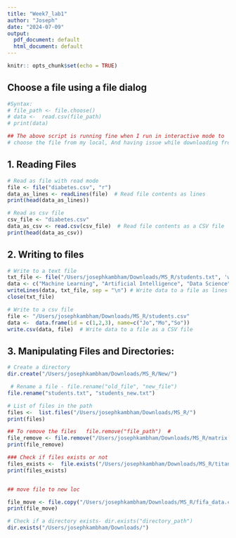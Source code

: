 ```yaml
---
title: "Week7_lab1"
author: "Joseph"
date: "2024-07-09"
output:
  pdf_document: default
  html_document: default
---
```


``` r
knitr:: opts_chunk$set(echo = TRUE)

```

## Choose a file using a file dialog 
```r
#Syntax:
# file_path <- file.choose() 
# data <-  read.csv(file_path) 
# print(data)

## The above script is running fine when I run in interactive mode to 
# choose the file from my local, And having issue while downloading from RMD so commenting out this in the file

```

## 1. Reading Files

```r
# Read as file with read mode
file <- file("diabetes.csv", "r")  
data_as_lines <- readLines(file)  # Read file contents as lines
print(head(data_as_lines))

# Read as csv file
csv_file <- "diabetes.csv"
data_as_csv <- read.csv(csv_file)  # Read file contents as a CSV file
print(head(data_as_csv))

```

## 2. Writing to files

``` r
# Write to a text file
txt_file <- file("/Users/josephkambham/Downloads/MS_R/students.txt", 'w') # Open a file in write mode
data <- c("Machine Learning", "Artificial Intelligence", "Data Science")
writeLines(data, txt_file, sep = "\n") # Write data to a file as lines
close(txt_file)

# Write to a csv file
file <- "/Users/josephkambham/Downloads/MS_R/students.csv"
data <-  data.frame(id = c(1,2,3), name=c("Jo","Mo","So"))
write.csv(data, file)  # Write data to a file as a CSV file
```

## 3. Manipulating Files and Directories:
```r
# Create a directory
dir.create("/Users/josephkambham/Downloads/MS_R/New/")

 # Rename a file - file.rename("old_file", "new_file") 
file.rename("students.txt", "students_new.txt")

# List of files in the path
files <-  list.files("/Users/josephkambham/Downloads/MS_R/")
print(files)

## To remove the files   file.remove("file_path")  #
file_remove <- file.remove("/Users/josephkambham/Downloads/MS_R/matrix.xlsx")
print(file_remove)

### Check if files exists or not
files_exists <-  file.exists("/Users/josephkambham/Downloads/MS_R/titanic.csv")
print(files_exists)


## move file to new loc

file_move <- file.copy("/Users/josephkambham/Downloads/MS_R/fifa_data.csv", "/Users/josephkambham/Downloads/fifa_data.csv")
print(file_move)

# Check if a directory exists- dir.exists("directory_path") 
dir.exists("/Users/josephkambham/Downloads/") 
```